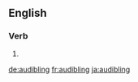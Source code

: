 
==English==

===Verb===
{{head|en}}

# {{present participle of|audible}}

[[de:audibling]]
[[fr:audibling]]
[[ja:audibling]]